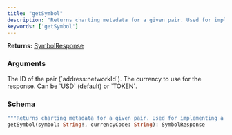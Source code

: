 ```yaml
---
title: "getSymbol"
description: "Returns charting metadata for a given pair. Used for implementing a Trading View datafeed."
keywords: ['getSymbol']
---
```


**Returns:** [SymbolResponse](/api-reference/types/symbolresponse)

### Arguments

<ResponseField name="symbol" type="String!" required>
  The ID of the pair (`address:networkId`).
</ResponseField>

<ResponseField name="currencyCode" type="String">
  The currency to use for the response. Can be `USD` (default) or `TOKEN`.
</ResponseField>

### Schema


```graphql 
"""Returns charting metadata for a given pair. Used for implementing a Trading View datafeed."""
getSymbol(symbol: String!, currencyCode: String): SymbolResponse
```
